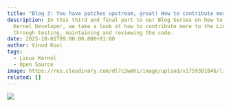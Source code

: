 ```yaml
---
title: "Blog 3: You have patches upstream, great! How to contribute more!"
description: In this third and final part to our Blog Series on how to become a
  Kernel Developer, we take a look at how to contribute more to the Linux kernel
  through testing, maintaining and reviewing the code.
date: 2025-10-01T09:00:00.000+01:00
author: Vinod Koul
tags:
  - Linux Kernel
  - Open Source
image: https://res.cloudinary.com/dl7c2wmhi/image/upload/v1759301846/linaro-website/images/blog/3ef621b3-3efe-400d-a29a-941810aefae4_f7hkoy.jpg
related: []
---
```



![](https://res.cloudinary.com/dl7c2wmhi/image/upload/v1759301674/linaro-website/images/blog/image4_nv3gc5.png)
